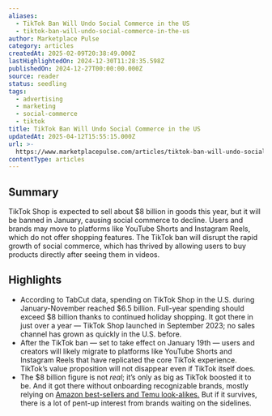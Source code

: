 ```yaml
---
aliases:
  - TikTok Ban Will Undo Social Commerce in the US
  - tiktok-ban-will-undo-social-commerce-in-the-us
author: Marketplace Pulse
category: articles
createdAt: 2025-02-09T20:38:49.000Z
lastHighlightedOn: 2024-12-30T11:28:35.598Z
publishedOn: 2024-12-27T00:00:00.000Z
source: reader
status: seedling
tags:
  - advertising
  - marketing
  - social-commerce
  - tiktok
title: TikTok Ban Will Undo Social Commerce in the US
updatedAt: 2025-04-12T15:55:15.000Z
url: >-
  https://www.marketplacepulse.com/articles/tiktok-ban-will-undo-social-commerce-in-the-us
contentType: articles
---
```

## Summary

TikTok Shop is expected to sell about $8 billion in goods this year, but it will be banned in January, causing social commerce to decline. Users and brands may move to platforms like YouTube Shorts and Instagram Reels, which do not offer shopping features. The TikTok ban will disrupt the rapid growth of social commerce, which has thrived by allowing users to buy products directly after seeing them in videos.

## Highlights

- According to TabCut data, spending on TikTok Shop in the U.S. during January-November reached $6.5 billion. Full-year spending should exceed $8 billion thanks to continued holiday shopping. It got there in just over a year — TikTok Shop launched in September 2023; no sales channel has grown as quickly in the U.S. before.
- After the TikTok ban — set to take effect on January 19th — users and creators will likely migrate to platforms like YouTube Shorts and Instagram Reels that have replicated the core TikTok experience. TikTok’s value proposition will not disappear even if TikTok itself does.
- The $8 billion figure is not _real_; it’s only as big as TikTok boosted it to be. And it got there without onboarding recognizable brands, mostly relying on [Amazon best-sellers and Temu look-alikes.](https://www.marketplacepulse.com/articles/tiktok-shops-first-year-in-the-us) But if it survives, there is a lot of pent-up interest from brands waiting on the sidelines.
